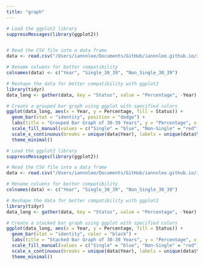 ```yaml
---
title: "graph"
---
```

```r
# Load the ggplot2 library
suppressMessages(library(ggplot2))


# Read the CSV file into a data frame
data <- read.csv("/Users/iannnlee/Documents/GitHub/iannnlee.github.io/iannnlee.github.io/clean_data5.csv")

# Rename columns for better compatibility
colnames(data) <- c("Year", "Single_30_39", "Non_Single_30_39")

# Reshape the data for better compatibility with ggplot2
library(tidyr)
data_long <- gather(data, key = "Status", value = "Percentage", -Year)

# Create a grouped bar graph using ggplot with specified colors
ggplot(data_long, aes(x = Year, y = Percentage, fill = Status)) +
  geom_bar(stat = "identity", position = "dodge") +
  labs(title = "Grouped Bar Graph of 30-39 Years", y = "Percentage", x = "Year") +
  scale_fill_manual(values = c("Single" = "blue", "Non-Single" = "red")) +
  scale_x_continuous(breaks = unique(data$Year), labels = unique(data$Year)) +
  theme_minimal()

```



```r
# Load the ggplot2 library
suppressMessages(library(ggplot2))

# Read the CSV file into a data frame
data <- read.csv("/Users/iannnlee/Documents/GitHub/iannnlee.github.io/iannnlee.github.io/clean_data5.csv")

# Rename columns for better compatibility
colnames(data) <- c("Year", "Single_30_39", "Non_Single_30_39")

# Reshape the data for better compatibility with ggplot2
library(tidyr)
data_long <- gather(data, key = "Status", value = "Percentage", -Year)

# Create a stacked bar graph using ggplot with specified colors
ggplot(data_long, aes(x = Year, y = Percentage, fill = Status)) +
  geom_bar(stat = "identity", color = "black") +
  labs(title = "Stacked Bar Graph of 30-39 Years", y = "Percentage", x = "Year") +
  scale_fill_manual(values = c("Single" = "blue", "Non-Single" = "red")) +
  scale_x_continuous(breaks = unique(data$Year), labels = unique(data$Year)) +
  theme_minimal()

```

